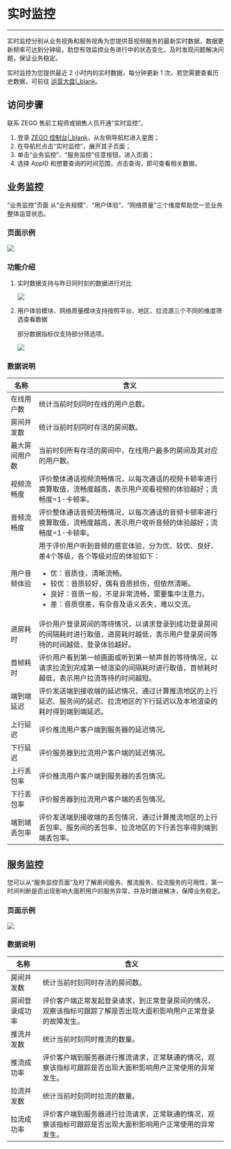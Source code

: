 # 实时监控

- - -

实时监控分别从业务视角和服务视角为您提供音视频服务的最新实时数据，数据更新频率可达到分钟级，助您有效监控业务进行中的状态变化，及时发现问题解决问题，保证业务稳定。

<Warning title="注意">

实时监控为您提供最近 2 小时内的实时数据，每分钟更新 1 次。若您需要查看历史数据，可前往 [运营大盘\|_blank](./Operations%20Dashboard/Function%20introduction.mdx)。  
</Warning>

## 访问步骤

<Warning title="注意">

联系 ZEGO 售前工程师或销售人员开通“实时监控”。
</Warning>

1. 登录 [ZEGO 控制台\|_blank](https://console.zego.im)，从左侧导航栏进入星图；
2. 在导航栏点击“实时监控”，展开其子页面；
3. 单击“业务监控”、“服务监控”任意按钮，进入页面；
4. 选择 AppID 和想要查询的时间范围，点击查询，即可查看相关数据。

## 业务监控

“业务监控”页面 从“业务规模”、“用户体验”、“网络质量”三个维度帮助您一览业务整体运营状态。

### 页面示例

<Frame width="512" height="auto" caption=""><img src="https://storage.zego.im/sdk-doc/Pics/Prism/yeuwjiankong.png" /></Frame>

### 功能介绍

1. 实时数据支持与昨日同时刻的数据进行对比

    <Frame width="512" height="auto" caption=""><img src="https://storage.zego.im/sdk-doc/Pics/Prism/yuzuoriduibi.png" /></Frame>

2. 用户体验模块、网络质量模块支持按照平台、地区、拉流源三个不同的维度筛选查看数据

    <Note title="Note">

    部分数据指标仅支持部分筛选项。
    </Note>

    <Frame width="512" height="auto" caption=""><img src="https://storage.zego.im/sdk-doc/Pics/Prism/shaixuangongneng.png" /></Frame>

### 数据说明

| 名称 | 含义 |
| -- | -- |
|在线用户数| 统计当前时刻同时在线的用户总数。 |
|房间并发数| 统计当前时刻同时存活的房间数。  |
|最大房间用户数| 当前时刻所有存活的房间中，在线用户最多的房间及其对应的用户数。 |
|视频流畅度| 评价整体通话视频流畅情况，以每次通话的视频卡顿率进行换算取值，流畅度越高，表示用户观看视频的体验越好；流畅度=1-卡顿率。 |
|音频流畅度| 评价整体通话音频流畅情况，以每次通话的音频卡顿率进行换算取值，流畅度越高，表示用户收听音频的体验越好；流畅度=1-卡顿率。 |
|用户音频体验| 用于评价用户听到音频的感官体验，分为优、较优、良好、差4个等级，各个等级对应的体验如下：<ul><li>优：音质佳，清晰流畅。</li><li>较优：音质较好，偶有音质损伤，但依然清晰。</li><li>良好：音质一般，不是非常流畅，需要集中注意力。</li><li>差：音质很差，有杂音及语义丢失，难以交流。</li></ul> |
|进房耗时| 评价用户登录房间的等待情况，以请求登录到成功登录房间的间隔耗时进行取值，进房耗时越低，表示用户登录房间等待的时间越低，登录体验越好。|
|首帧耗时| 评价用户看到第一帧画面或听到第一帧声音的等待情况，以请求拉流到完成第一帧渲染的间隔耗时进行取值，首帧耗时越低，表示用户拉流等待的时间越短。|
|端到端延迟| 评价发送端到接收端的延迟情况，通过计算推流地区的上行延迟、服务间的延迟、拉流地区的下行延迟以及本地渲染的耗时得到端到端延迟。|
|上行延迟| 评价推流用户客户端到服务器的延迟情况。|
|下行延迟| 评价服务器到拉流用户客户端的延迟情况。|
|上行丢包率| 评价推流用户客户端到服务器的丢包情况。|
|下行丢包率| 评价服务器到拉流用户客户端的丢包情况。|
|端到端丢包率| 评价发送端到接收端的丢包情况，通过计算推流地区的上行丢包率、服务间的丢包率、拉流地区的下行丢包率得到端到端丢包率。|

## 服务监控

您可以从“服务监控页面”及时了解房间服务、推流服务、拉流服务的可用性，第一时间判断是否出现影响大面积用户的服务异常，并及时跟进解决，保障业务稳定。

### 页面示例

<Frame width="512" height="auto" caption=""><img src="https://storage.zego.im/sdk-doc/Pics/Prism/fuwujiankong.png" /></Frame>

### 数据说明
| 名称 | 含义 |
| -- | -- |
|房间并发数| 统计当前时刻同时存活的房间数。 |
|房间登录成功率| 评价客户端正常发起登录请求，到正常登录房间的情况，观察该指标可跟踪了解是否出现大面积影响用户正常登录的故障发生。  |
|推流并发数| 统计当前时刻同时推流的数量。 |
|推流成功率| 评价客户端到服务器进行推流请求，正常联通的情况，观察该指标可跟踪是否出现大面积影响用户正常使用的异常发生。|
|拉流并发数| 统计当前时刻同时拉流的数量。|
|拉流成功率| 评价客户端到服务器进行拉流请求，正常联通的情况，观察该指标可跟踪是否出现大面积影响用户正常使用的异常发生。|
